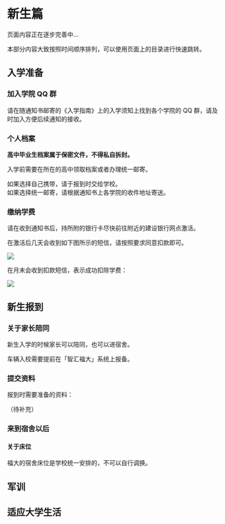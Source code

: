 
# 新生篇

<Callout type="warning">页面内容正在逐步完善中...</Callout>

<Callout type="info">
  本部分内容大致按照时间顺序排列，可以使用页面上的目录进行快速跳转。
</Callout>

## 入学准备

### 加入学院 QQ 群

请在随通知书邮寄的《入学指南》上的入学须知上找到各个学院的 QQ 群，请及时加入方便后续通知的接收。

### 个人档案

**高中毕业生档案属于保密文件，不得私自拆封。**

入学前需要在所在的高中领取档案或者办理统一邮寄。

如果选择自己携带，请于报到时交给学校。<br />
如果选择统一邮寄，请根据通知书上各学院的收件地址寄送。

### 缴纳学费

请在收到通知书后，持所附的银行卡尽快前往附近的建设银行网点激活。

在激活后几天会收到如下图所示的短信，请按照要求同意扣款即可。

![](/freshmen-1.png)

在月末会收到扣款短信，表示成功扣除学费：

![](/freshmen-2.png)

## 新生报到

### 关于家长陪同

新生入学的时候家长可以陪同，也可以进宿舍。

车辆入校需要提前在「智汇福大」系统上报备。

### 提交资料

报到时需要准备的资料：

（待补充）

### 来到宿舍以后

#### 关于床位

福大的宿舍床位是学校统一安排的，不可以自行调换。

## 军训

## 适应大学生活
